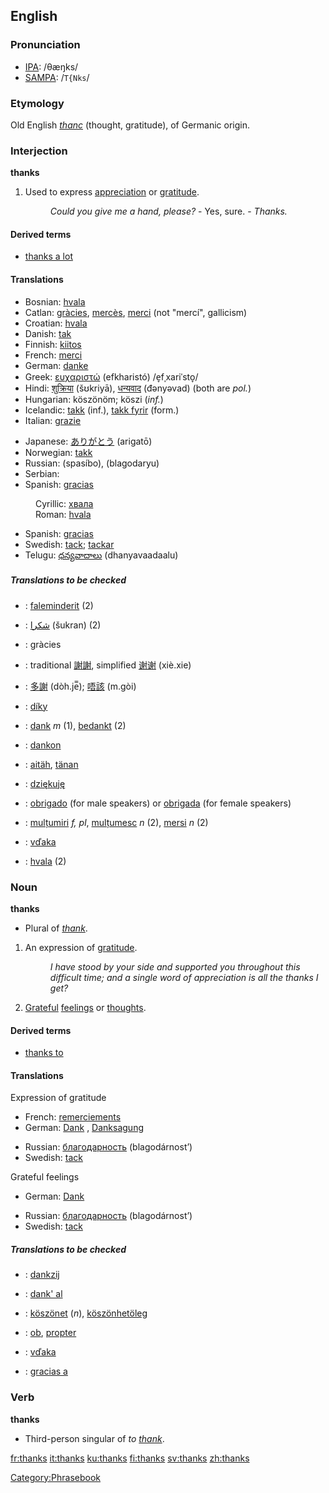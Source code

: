 {{rfc}}
==English==

===Pronunciation===
*[[w:IPA|IPA]]: /θæŋks/
*[[w:SAMPA|SAMPA]]: /<tt>T{Nks</tt>/

===Etymology===
Old English ''[[thanc]]'' (thought, gratitude), of Germanic origin.

===Interjection===
'''thanks'''

#Used to express [[appreciation]] or [[gratitude]]. 
#:''Could you give me a hand, please?'' - Yes, sure. - ''Thanks.''

====Derived terms====
*[[thanks a lot]]

====Translations====
{{top}}
*Bosnian: [[hvala#Bosnian|hvala]]
*Catlan: [[gràcies]], [[mercès]], [[merci]] (not "mercí", gallicism)
*Croatian: [[hvala#Croatian|hvala]]
*Danish: [[tak]]
*Finnish: [[kiitos]]
*French: [[merci]]
*German: [[danke]]
*Greek: [[ευχαριστώ]] (efkharistó) /e̞fˌxariˈsto̞/
*Hindi: [[शुक्रिया]] (šʊkriyā), [[धन्यवाद]] (đǝnyǝvad) (both are ''pol.'')<!--ref Oxf H-E Dict, but there is no informal term for thank you in Hindi, both are formal, more so than the English Thank you.-->
*Hungarian: köszönöm; köszi (''inf.'')
*Icelandic: [[takk]] (inf.), [[takk fyrir]] (form.)
*Italian: [[grazie]]
{{mid}}
*Japanese: [[ありがとう]] (arigatō)
*Norwegian: [[takk]]
*Russian: {{trad|ru|спасибо}} (spasíbo), {{trad|ru|благодарю}} (blagodaryu)
*Serbian:
*Spanish: [[gracias]]
:Cyrillic: [[хвала#Serbian|хвала]]
:Roman: [[hvala#Serbian|hvala]]
*Spanish: [[gracias]]
*Swedish: [[tack]]; [[tackar]]
*Telugu: [[ధన్యవాదాలు]] (dhanyavaadaalu)
{{bottom}}

=====Translations to be checked=====
{{checktrans}}

*{{ttbc|Albanian}}: [[faleminderit]] (2)
*{{ttbc|Arabic}}: [[شكرا]] (šukran) (2)
*{{ttbc|Catalan}}: gràcies
*{{ttbc|Chinese}}: traditional [[謝謝]], simplified [[谢谢]] (xiè.xie)
*{{ttbc|Chinese (Cantonese)}}: [[多謝]] (dòh.je̿); [[唔該]] (m.gòi)
*{{ttbc|Czech}}: [[díky]]
*{{ttbc|Dutch}}: [[dank]] ''m'' (1), [[bedankt]] (2)
*{{ttbc|Esperanto}}: [[dankon]]
*{{ttbc|Estonian}}: [[aitäh]], [[tänan]]
*{{ttbc|Polish}}: [[dziękuję]]
*{{ttbc|Portuguese}}: [[obrigado]] (for male speakers) or [[obrigada]] (for female speakers)
*{{ttbc|Romanian}}: [[mulțumiri]] ''f, pl'', [[mulțumesc]] ''n'' (2), [[mersi]] ''n'' (2)
*{{ttbc|Slovak}}: [[vďaka]]
*{{ttbc|Slovenian}}: [[hvala]] (2)

[[Category:Phrasebook]]

===Noun===
'''thanks''' 

*Plural of ''[[thank]]''. 
#{{plurale tantum}} An expression of [[gratitude]].
#:''I have stood by your side and supported you throughout this difficult time; and a single word of appreciation is all the thanks I get?''
#[[grateful|Grateful]] [[feelings]] or [[thought]]s.

====Derived terms====
*[[thanks to]]

====Translations====
;Expression of gratitude
{{top}}
*French: [[remerciement]]s {{m}} {{p}}
*German: [[Dank]] {{m}}, [[Danksagung]] {{f}}
{{mid}}
*Russian: [[благодарность]] (blagodárnost’) {{f}}
*Swedish: [[tack]] {{n}}
{{bottom}}

;Grateful feelings
{{top}}
*German: [[Dank]] {{m}}
{{mid}}
*Russian: [[благодарность]] (blagodárnost’) {{f}}
*Swedish: [[tack]] {{n}}
{{bottom}}

=====Translations to be checked=====
{{checktrans}}

*{{ttbc|Dutch}}: [[dankzij]]
*{{ttbc|Esperanto}}: [[dank' al]]
*{{ttbc|Hungarian}}: [[köszönet]] (''n''), [[köszönhetöleg]]
*{{ttbc|Latin}}: [[ob]], [[propter]]
*{{ttbc|Slovak}}: [[vďaka]]
*{{ttbc|Spanish}}: [[gracias a]]


===Verb===
'''thanks'''
*Third-person singular of ''to [[thank]]''.

[[fr:thanks]]
[[it:thanks]]
[[ku:thanks]]
[[fi:thanks]]
[[sv:thanks]]
[[zh:thanks]]